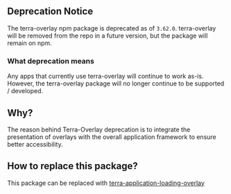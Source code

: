 ## Deprecation Notice

The terra-overlay npm package is deprecated as of `3.62.0`. terra-overlay will be removed from the repo in a future version, but the package will remain on npm.

### What deprecation means
Any apps that currently use terra-overlay will continue to work as-is.
However, the terra-overlay package will no longer continue to be supported / developed.

## Why?
The reason behind Terra-Overlay deprecation is to integrate the presentation of overlays with the overall application framework to ensure better accessibility. 

## How to replace this package?
This package can be replaced with [terra-application-loading-overlay](https://engineering.cerner.com/terra-ui/application/terra-application/components/application-loading-overlay)